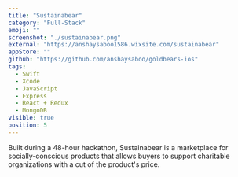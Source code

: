 ```yaml
---
title: "Sustainabear"
category: "Full-Stack"
emoji: ""
screenshot: "./sustainabear.png"
external: "https://anshaysaboo1586.wixsite.com/sustainabear"
appStore: ""
github: "https://github.com/anshaysaboo/goldbears-ios"
tags:
  - Swift
  - Xcode
  - JavaScript
  - Express
  - React + Redux
  - MongoDB
visible: true
position: 5
---
```


Built during a 48-hour hackathon, Sustainabear is a marketplace for socially-conscious products that allows buyers to support charitable organizations with a cut of the product's price.
